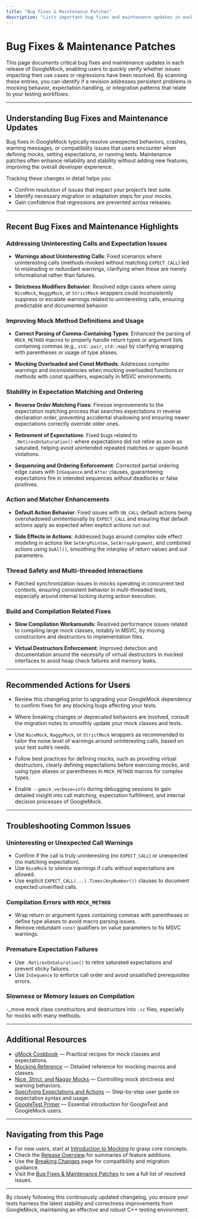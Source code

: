 ```yaml
---
title: "Bug Fixes & Maintenance Patches"
description: "Lists important bug fixes and maintenance updates in each release, helping users quickly verify if longstanding issues or regressions affecting them have been addressed."
---
```


# Bug Fixes & Maintenance Patches

This page documents critical bug fixes and maintenance updates in each release of GoogleMock, enabling users to quickly verify whether issues impacting their use cases or regressions have been resolved. By scanning these entries, you can identify if a revision addresses persistent problems in mocking behavior, expectation handling, or integration patterns that relate to your testing workflows.

---

## Understanding Bug Fixes and Maintenance Updates

Bug fixes in GoogleMock typically resolve unexpected behaviors, crashes, warning messages, or compatibility issues that users encounter when defining mocks, setting expectations, or running tests. Maintenance patches often enhance reliability and stability without adding new features, improving the overall developer experience.

Tracking these changes in detail helps you:

- Confirm resolution of issues that impact your project’s test suite.
- Identify necessary migration or adaptation steps for your mocks.
- Gain confidence that regressions are prevented across releases.

---

## Recent Bug Fixes and Maintenance Highlights

### Addressing Uninteresting Calls and Expectation Issues

- **Warnings about Uninteresting Calls**: Fixed scenarios where uninteresting calls (methods invoked without matching `EXPECT_CALL`) led to misleading or redundant warnings, clarifying when these are merely informational rather than failures.

- **Strictness Modifiers Behavior**: Resolved edge cases where using `NiceMock`, `NaggyMock`, or `StrictMock` wrappers could inconsistently suppress or escalate warnings related to uninteresting calls, ensuring predictable and documented behavior.

### Improving Mock Method Definitions and Usage

- **Correct Parsing of Comma-Containing Types**: Enhanced the parsing of `MOCK_METHOD` macros to properly handle return types or argument lists containing commas (e.g., `std::pair`, `std::map`) by clarifying wrapping with parentheses or usage of type aliases.

- **Mocking Overloaded and Const Methods**: Addresses compiler warnings and inconsistencies when mocking overloaded functions or methods with const qualifiers, especially in MSVC environments.

### Stability in Expectation Matching and Ordering

- **Reverse Order Matching Fixes**: Finesse improvements to the expectation matching process that searches expectations in reverse declaration order, preventing accidental shadowing and ensuring newer expectations correctly override older ones.

- **Retirement of Expectations**: Fixed bugs related to `.RetiresOnSaturation()` where expectations did not retire as soon as saturated, helping avoid unintended repeated matches or upper-bound violations.

- **Sequencing and Ordering Enforcement**: Corrected partial ordering edge cases with `InSequence` and `After` clauses, guaranteeing expectations fire in intended sequences without deadlocks or false positives.

### Action and Matcher Enhancements

- **Default Action Behavior**: Fixed issues with `ON_CALL` default actions being overshadowed unintentionally by `EXPECT_CALL` and ensuring that default actions apply as expected when explicit actions run out.

- **Side Effects in Actions**: Addressed bugs around complex side effect modeling in actions like `SetArgPointee`, `SetArrayArgument`, and combined actions using `DoAll()`, smoothing the interplay of return values and out parameters.

### Thread Safety and Multi-threaded Interactions

- Patched synchronization issues in mocks operating in concurrent test contexts, ensuring consistent behavior in multi-threaded tests, especially around internal locking during action execution.

### Build and Compilation Related Fixes

- **Slow Compilation Workarounds**: Resolved performance issues related to compiling large mock classes, notably in MSVC, by moving constructors and destructors to implementation files.

- **Virtual Destructors Enforcement**: Improved detection and documentation around the necessity of virtual destructors in mocked interfaces to avoid heap check failures and memory leaks.

---

## Recommended Actions for Users

- Review this changelog prior to upgrading your GoogleMock dependency to confirm fixes for any blocking bugs affecting your tests.

- Where breaking changes or deprecated behaviors are involved, consult the migration notes to smoothly update your mock classes and tests.

- Use `NiceMock`, `NaggyMock`, or `StrictMock` wrappers as recommended to tailor the noise level of warnings around uninteresting calls, based on your test suite’s needs.

- Follow best practices for defining mocks, such as providing virtual destructors, clearly defining expectations before exercising mocks, and using type aliases or parentheses in `MOCK_METHOD` macros for complex types.

- Enable `--gmock_verbose=info` during debugging sessions to gain detailed insight into call matching, expectation fulfillment, and internal decision processes of GoogleMock.

---

## Troubleshooting Common Issues

### Uninteresting or Unexpected Call Warnings

- Confirm if the call is truly uninteresting (no `EXPECT_CALL`) or unexpected (no matching expectation).
- Use `NiceMock` to silence warnings if calls without expectations are allowed.
- Use explicit `EXPECT_CALL(...).Times(AnyNumber())` clauses to document expected unverified calls.

### Compilation Errors with `MOCK_METHOD`

- Wrap return or argument types containing commas with parentheses or define type aliases to avoid macro parsing issues.
- Remove redundant `const` qualifiers on value parameters to fix MSVC warnings.

### Premature Expectation Failures

- Use `.RetiresOnSaturation()` to retire saturated expectations and prevent sticky failures.
- Use `InSequence` to enforce call order and avoid unsatisfied prerequisites errors.

### Slowness or Memory Issues on Compilation

-_move mock class constructors and destructors into `.cc` files, especially for mocks with many methods.

---

## Additional Resources

- [gMock Cookbook](https://google.github.io/googletest/gmock_cook_book.html) — Practical recipes for mock classes and expectations.
- [Mocking Reference](https://google.github.io/googletest/reference/mocking.html) — Detailed reference for mocking macros and classes.
- [Nice, Strict, and Naggy Mocks](https://google.github.io/googletest/api/gmock_nice_strict.html) — Controlling mock strictness and warning behaviors.
- [Specifying Expectations and Actions](https://google.github.io/googletest/gmock_specifying_expectations.html) — Step-by-step user guide on expectation syntax and usage.
- [GoogleTest Primer](https://google.github.io/googletest/primer.html) — Essential introduction for GoogleTest and GoogleMock users.

---

## Navigating from this Page

- For new users, start at [Introduction to Mocking](https://google.github.io/googletest/gmock_for_dummies.html) to grasp core concepts.
- Check the [Release Overview](https://google.github.io/googletest/changelog/version-history/release-overview.html) for summaries of feature additions.
- Use the [Breaking Changes](https://google.github.io/googletest/changelog/migration-upgrade/breaking-changes.html) page for compatibility and migration guidance.
- Visit the [Bug Fixes & Maintenance Patches](https://google.github.io/googletest/changelog/version-history/bug-fixes-patches.html) to see a full list of resolved issues.

---

By closely following this continuously updated changelog, you ensure your tests harness the latest stability and correctness improvements from GoogleMock, maintaining an effective and robust C++ testing environment.
